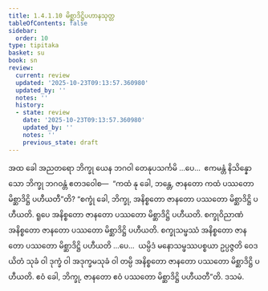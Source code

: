 ```yaml
---
title: 1.4.1.10 မိစ္ဆာဒိဋ္ဌိပဟာနသုတ္တ
tableOfContents: false
sidebar:
  order: 10
type: tipitaka
basket: su
book: sn
review:
  current: review
  updated: '2025-10-23T09:13:57.360980'
  updated_by: ''
  notes: ''
  history:
  - state: review
    date: '2025-10-23T09:13:57.360980'
    updated_by: ''
    notes: ''
    previous_state: draft
---
```



<ReviewStatus review={frontmatter.review} showDetails={true} />

<HypothesisAnnotation frontmatter={frontmatter} />

<DynamicBreadcrumb />

<Division number="165" book="sn" e="ch" v="18" p="304">

<Paragraph number="880" book="sn">
အထ ခေါ အညတရော ဘိက္ခု ယေန ဘဂဝါ တေနုပသင်္ကမိ …ပေ…  ဧကမန္တံ နိသိန္နော သော ဘိက္ခု ဘဂဝန္တံ ဧတဒဝေါစ—  “ကထံ နု ခေါ, ဘန္တေ, ဇာနတော ကထံ ပဿတော မိစ္ဆာဒိဋ္ဌိ ပဟီယတီ”တိ?
</Paragraph>

<Paragraph number="881" book="sn">
“စက္ခုံ ခေါ, ဘိက္ခု, အနိစ္စတော ဇာနတော ပဿတော မိစ္ဆာဒိဋ္ဌိ ပဟီယတိ. ရူပေ အနိစ္စတော ဇာနတော ပဿတော မိစ္ဆာဒိဋ္ဌိ ပဟီယတိ. စက္ခုဝိညာဏံ အနိစ္စတော ဇာနတော ပဿတော မိစ္ဆာဒိဋ္ဌိ ပဟီယတိ. စက္ခုသမ္ဖဿံ အနိစ္စတော ဇာနတော ပဿတော မိစ္ဆာဒိဋ္ဌိ ပဟီယတိ …ပေ…  ယမ္ပိဒံ မနောသမ္ဖဿပစ္စယာ ဥပ္ပဇ္ဇတိ ဝေဒယိတံ သုခံ ဝါ ဒုက္ခံ ဝါ အဒုက္ခမသုခံ ဝါ တမ္ပိ အနိစ္စတော ဇာနတော ပဿတော မိစ္ဆာဒိဋ္ဌိ ပဟီယတိ. ဧဝံ ခေါ, ဘိက္ခု, ဇာနတော ဧဝံ ပဿတော မိစ္ဆာဒိဋ္ဌိ ပဟီယတီ”တိ.

</Paragraph>
</Division>

<Paragraph number="882" type="center" book="sn">
ဒသမံ.
</Paragraph>